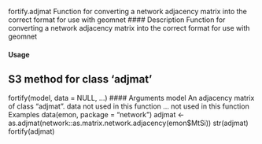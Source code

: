 

fortify.adjmat Function for converting a network adjacency matrix into the correct
format for use with geomnet
#### Description
Function for converting a network adjacency matrix into the correct format for use with geomnet

#### Usage
## S3 method for class 'adjmat'
fortify(model, data = NULL, ...)
#### Arguments
model An adjacency matrix of class "adjmat".
data not used in this function
... not used in this function
Examples
data(emon, package = "network")
adjmat <- as.adjmat(network::as.matrix.network.adjacency(emon$MtSi))
str(adjmat)
fortify(adjmat)

